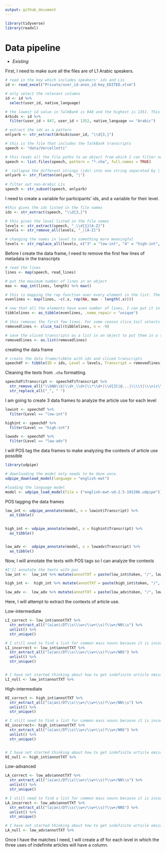 ```yaml
---
output: github_document
---
```


```r
library(tidyverse)
library(readxl)
```

# Data pipeline

-   *Existing*

First, I need to make sure all the files are of L1 Arabic speakers.

```r
# read in the key which includes speakers' ids and L1s
id <- read_excel("Private/user_id-anon_id-key_EDITED.xlsm")

# only select the relevant columns
id <- id %>% 
  select(user_id, native_language)

# the lowest id value in TalkBank is 848 and the highest is 1351. This filters out participants who are not involved in the TalkBank data and only leaves the L1 Arabic.
Arbids <- id %>% 
  filter(user_id > 847, user_id < 1352, native_language == "Arabic")

# extract the ids as a pattern 
onlyarb <- str_extract(Arbids$user_id, "\\d{3,}")

# this is the file that includes the TalkBank transcripts
speech <- "data/Vercellotti"

# this reads all the file paths to an object from which I can filter non-Arabic L1s
speech <- list.files(speech, pattern = "*.cha", full.names = TRUE)

#  collapse the different strings (ids) into one string separated by | for matching
onlyarb <- str_flatten(onlyarb, "|")
 
# filter out non-Arabic L1s
speech <- str_subset(speech, onlyarb)
```




I need to create a variable for participants' ids, and a variable for their level.

```r
#this gives the ids listed in the file names
ids <- str_extract(speech, "\\d{3,}")

# this gives the level listed in the file names
levels <- str_extract(speech, "_\\d{1}[A-Z]")
levels <- str_remove_all(levels, "_|[A-Z]") 

# changing the names in level to something more meaningful
levels <- str_replace_all(levels, c("3" = "low-int", "4" = "high-int", "5" = "low-adv"))
```





Before I create the data frame, I need to remove the first few lines of metadata in the transcripts

```r
# read the lines 
lines <- map(speech, read_lines)

# put the maximum number of lines in an object
max <- map_int(lines, length) %>% max()

# this is mapping the rep function over every element in the list. The number of NAs added to each line is calculated by the max number of line - the number of lines of each element.
evenlines <- map(lines, ~c(.x, rep(NA, max - length(.x))))

# now that all the elements have even number of lines, I can put it in a tibble to use slice to remove lines I don't want. 
tibblelines <- as_tibble(evenlines, .name_repair = "unique")

# this removes the first few lines. For some reason slice_tail selects from the start not the end, and slice_head selects from the end.
removedlines <- slice_tail(tibblelines, n = -9)

# save the sliced transcripts as a list in an object to put them in a tibble with ids and levels later.
removedlines <- as.list(removedlines) 

```





creating the data frame

```r
# create the data frame/tibble with ids and sliced transcripts
speechdf <- tibble(ID = ids, Level = levels, Transcript = removedlines)
```





Cleaning the texts from `.cha` formatting.

```r
speechdf$Transcript <- speechdf$Transcript %>% 
  str_remove_all("\\bNA\\b|\\d+_\\d+|\\*\\d+|\\d{3}|@...|\\\\t|\\\n|c\\(|[^\\w|\\s]|\\buh\\s|\\bah\\s") %>%
  str_replace_all("_", " ")

```





I am going to create 3 data frames to analyze the article use for each level

```r
lowint <- speechdf %>% 
  filter(Level == "low-int")

highint <- speechdf %>% 
  filter(Level == "high-int")

lowadv <- speechdf %>% 
  filter(Level == "low-adv")

```





I will POS tag the data frames to make analyzing the contexts of article use possible

```r
library(udpipe)

# downloading the model only needs to be done once.
udpipe_download_model(language = "english-ewt")

#loading the language model
model <- udpipe_load_model(file = ("english-ewt-ud-2.5-191206.udpipe"))
```





POS tagging the data frames

```r
low_int <- udpipe_annotate(model, x = lowint$Transcript) %>% 
  as_tibble() 

  
high_int <- udpipe_annotate(model, x = highint$Transcript) %>% 
  as_tibble() 


low_adv <-  udpipe_annotate(model, x = lowadv$Transcript) %>% 
  as_tibble()
```





Now, I will annotate the texts with POS tags so I can analyze the contexts

```r
#I'll annotate the texts with pos
low_int <-  low_int %>% mutate(annotTXT = paste(low_int$token, "/", low_int$xpos, collapse = " ", sep = ""))

high_int <-  high_int %>% mutate(annotTXT = paste(high_int$token, "/", high_int$xpos, collapse = " ", sep = ""))

low_adv <-  low_adv %>% mutate(annotTXT = paste(low_adv$token, "/", low_adv$xpos, collapse = " ", sep = ""))


```





Here, I will attempt to extract the contexts of article use.

Low-intermediate
```r
LI_correct <- low_int$annotTXT %>% 
  str_extract_all("(a|an)/DT\\s(\\w+/\\w+\\s)?\\w+/NN\\s") %>% 
  unlist() %>% 
  str_unique()

# I still need to find a list for common mass nouns because it is incorrect to a/an with mass nouns also, but the tagger does not tag them
LI_incorrect <- low_int$annotTXT %>% 
  str_extract_all("(a|an)/DT\\s(\\w+/\\w+\\s)?\\w+/NNS") %>% 
  unlist() %>% 
  str_unique()


# I have not started thinking about how to get indefinite article omissions
LI_null <- low_int$annotTXT %>%
```


High-intermediate
```r
HI_correct <- high_int$annotTXT %>% 
  str_extract_all("(a|an)/DT\\s(\\w+/\\w+\\s)?\\w+/NN\\s") %>% 
  unlist() %>% 
  str_unique()

# I still need to find a list for common mass nouns because it is incorrect to a/an with mass nouns also, but the tagger does not tag them
HI_incorrect<- high_int$annotTXT %>% 
  str_extract_all("(a|an)/DT\\s(\\w+/\\w+\\s)?\\w+/NNS") %>% 
  unlist() %>% 
  str_unique()


# I have not started thinking about how to get indefinite article omissions
HI_null <- high_int$annotTXT %>%
```


Low-advanced
```r
LA_correct <- low_adv$annotTXT %>% 
  str_extract_all("(a|an)/DT\\s(\\w+/\\w+\\s)?\\w+/NN\\s") %>% 
  unlist() %>% 
  str_unique()

# I still need to find a list for common mass nouns because it is incorrect to a/an with mass nouns also, but the tagger does not tag them
LA_incorrect <- low_adv$annotTXT %>% 
  str_extract_all("(a|an)/DT\\s(\\w+/\\w+\\s)?\\w+/NNS") %>% 
  unlist() %>% 
  str_unique()

# I have not started thinking about how to get indefinite article omissions
LA_null <- low_adv$annotTXT %>% 
```

Once I have the matches I need, I will create a df for each level in which the three uses of indefinite articles will have a column.

